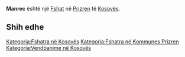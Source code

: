 {{Fshat në Kosovës
 | Emri                = Manrec
| srp_N_name = Manrec
| srp_N_FULL_NAME_RO = Manrec
| srp_N_FULL_NAME_ND_RO = Manrec
| srp_N_SORT_NAME_RG = MANREC
| srp_N_FULL_NAME_RG = Manrec
| srp_N_FULL_NAME_ND_RG = Manrec

 | Emri (Rasa dhanore) = 
 | Figura              = 
 | Shteti              = Kosovo
 | Komuna              = Prizren
 | Kodi postar         = 
 | Sipërfaqja          = 

 | Popullsia           = 

 | Regj. i popullsisë  = 
 | Dend. e popullsisë  = 
 | Faqja zyrtare       = 
 <!--- Koordinatat ----> 
 | Gjerësia            = 42.246111
 | Gjatësia            = 20.673056
 | Lartësia            = 
}}
'''Manrec''' është një [[Fshat]] në [[Prizren]] të [[Kosovës]].

<!-- == Gjeografia == -->
<!-- == Historia == -->
<!-- == Demografia == -->
== Shih edhe ==
{{Komuna Prizren}}
{{Kosovo-Administrata-Cung}}

[[Kategoria:Fshatra në Kosovës]]
[[Kategoria:Fshatra në Kommunes Prizren]]
[[Kategoria:Vendbanime në Kosovës]]